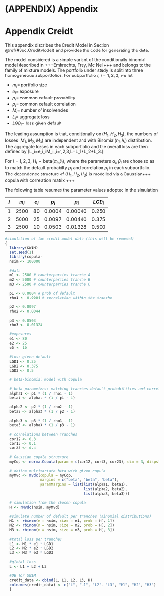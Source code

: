 # (APPENDIX) Appendix {-}

# Appendix Creidt


This appendix discribes the Credit Model in Section \@ref(#Sec:CreditModel) and provides the code for generating the data.

The model considered is a simple variant of the conditionally binomial model described in +++Embrechts, Frey, Mc Neil+++ and belongs to the family of mixture models. The portfolio under study is split into three homogeneous subportfolios. For subportfolio $i$, $i=1,2,3$, we let

  - $m_i=$ portfolio size
  - $e_i=$ exposure
  - $p_i=$ common default probability
  - $\rho_i=$ common default correlation
  - $M_i=$ number of insolvencies
  - $L_i=$ aggregate loss
  - $LGD_i=$ loss given default 
 
The leading assumption is that, conditionally on $(H_1,H_2,H_3)$, the numbers of losses $(M_1,M_2,M_3)$ are independent and with Binomial$(n_i,H_i)$ distribution. The aggregate losses in each subportfolio and the overall loss are then defined by
\[L_i=e_i\cdot\text{LGD}_i\cdot M_i,\,i=1,2,3,\qquad L=L_1+L_2+L_3.\]

For $i=1,2,3$, $H_i\sim \text{beta}(\alpha_i,\beta_i)$, where the parameters $\alpha_i,\beta_i$ are chose so as to match the default probabilty $p_i$ and correlation $\rho_i$ in each subportfolio. The dependence structure of $(H_1,H_2,H_3)$ is modelled via a Gaussian+++ copula with correlation matrix +++

The following table resumes the parameter values adopted in the simulation

|$i$|$m_i$|$e_i$|$p_i$|$\rho_i$|$LGD_i$|
|------|------|------|------|------|------|
|1|2500|80|0.0004|0.00040|0.250|
|2|5000|25|0.0097|0.00440|0.375|
|3|2500|10|0.0503|0.01328|0.500|



```r
#simulation of the credit model data (this will be removed)
{
  library(SWIM)
  set.seed(1)
  library(copula)
  nsim <- 100000
  
  #data
  m1 <- 2500 # counterparties tranche A
  m2 <- 5000 # counterparties tranche B
  m3 <- 2500 # counterparties tranche C
  
  p1 <- 0.0004 # prob of default 
  rho1 <- 0.0004 # correlation within the tranche

  p2 <- 0.0097 
  rho2 <- 0.0044
  
  p3 <- 0.0503  
  rho3 <- 0.01328
  
  #exposures
  e1 <- 80
  e2 <- 25 
  e3 <- 10 
  
  #loss given default
  LGD1 <- 0.25
  LGD2 <- 0.375
  LGD3 <- 0.5
  
  # beta-binomial model with copula 
  
  # beta parameters: matching tranches default probabilities and correlation
  alpha1 <- p1 * (1 / rho1 - 1)
  beta1 <- alpha1 * (1 / p1 - 1)
  
  alpha2 <- p2 * (1 / rho2 - 1)
  beta2 <- alpha2 * (1 / p2 - 1)
  
  alpha3 <- p3 * (1 / rho3 - 1)
  beta3 <- alpha3 * (1 / p3 - 1)
  
  # correlations between tranches
  cor12 <- 0.3
  cor13 <- 0.1
  cor23 <- 0.4
  
  # Gaussian copula structure
  myCop <- normalCopula(param = c(cor12, cor13, cor23), dim = 3, dispstr = "un")
  
  # define multivariate beta with given copula
  myMvd <- mvdc(copula = myCop,
                margins = c("beta", "beta", "beta"),
                paramMargins = list(list(alpha1, beta1),
                                    list(alpha2, beta2),
                                    list(alpha3, beta3)))
  
  # simulation from the chosen copula
  H <- rMvdc(nsim, myMvd)
  
  #simulate number of default per tranches (binomial distributions)
  M1 <- rbinom(n = nsim, size = m1, prob = H[, 1])
  M2 <- rbinom(n = nsim, size = m2, prob = H[, 2])
  M3 <- rbinom(n = nsim, size = m3, prob = H[, 3])
  
  #total loss per tranches
  L1 <- M1 * e1 * LGD1
  L2 <- M2 * e2 * LGD2
  L3 <- M3 * e3 * LGD3
  
  #global loss
  L <- L1 + L2 + L3
  
  #DB for SWIM
  credit_data <- cbind(L, L1, L2, L3, H)
  colnames(credit_data) <- c("L", "L1", "L2", "L3", "H1", "H2", "H3")
  }
```




